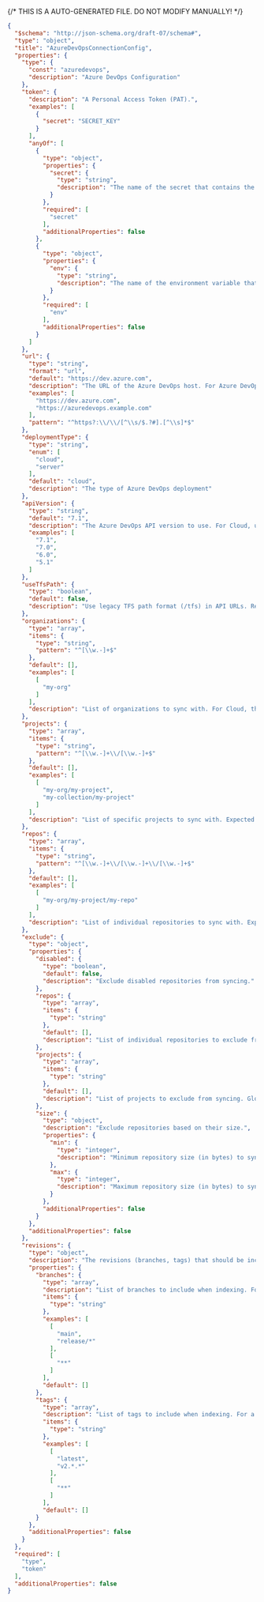 {/* THIS IS A AUTO-GENERATED FILE. DO NOT MODIFY MANUALLY! */}
```json
{
  "$schema": "http://json-schema.org/draft-07/schema#",
  "type": "object",
  "title": "AzureDevOpsConnectionConfig",
  "properties": {
    "type": {
      "const": "azuredevops",
      "description": "Azure DevOps Configuration"
    },
    "token": {
      "description": "A Personal Access Token (PAT).",
      "examples": [
        {
          "secret": "SECRET_KEY"
        }
      ],
      "anyOf": [
        {
          "type": "object",
          "properties": {
            "secret": {
              "type": "string",
              "description": "The name of the secret that contains the token."
            }
          },
          "required": [
            "secret"
          ],
          "additionalProperties": false
        },
        {
          "type": "object",
          "properties": {
            "env": {
              "type": "string",
              "description": "The name of the environment variable that contains the token. Only supported in declarative connection configs."
            }
          },
          "required": [
            "env"
          ],
          "additionalProperties": false
        }
      ]
    },
    "url": {
      "type": "string",
      "format": "url",
      "default": "https://dev.azure.com",
      "description": "The URL of the Azure DevOps host. For Azure DevOps Cloud, use https://dev.azure.com. For Azure DevOps Server, use your server URL.",
      "examples": [
        "https://dev.azure.com",
        "https://azuredevops.example.com"
      ],
      "pattern": "^https?:\\/\\/[^\\s/$.?#].[^\\s]*$"
    },
    "deploymentType": {
      "type": "string",
      "enum": [
        "cloud",
        "server"
      ],
      "default": "cloud",
      "description": "The type of Azure DevOps deployment"
    },
    "apiVersion": {
      "type": "string",
      "default": "7.1",
      "description": "The Azure DevOps API version to use. For Cloud, use 7.1 or later. For Server: 2022 uses 7.1, 2020 uses 6.0, 2019 uses 5.1.",
      "examples": [
        "7.1",
        "7.0",
        "6.0",
        "5.1"
      ]
    },
    "useTfsPath": {
      "type": "boolean",
      "default": false,
      "description": "Use legacy TFS path format (/tfs) in API URLs. Required for older TFS installations (TFS 2018 and earlier). When true, API URLs will include /tfs in the path (e.g., https://server/tfs/collection/_apis/...)."
    },
    "organizations": {
      "type": "array",
      "items": {
        "type": "string",
        "pattern": "^[\\w.-]+$"
      },
      "default": [],
      "examples": [
        [
          "my-org"
        ]
      ],
      "description": "List of organizations to sync with. For Cloud, this is the organization name. For Server, this is the collection name. All projects and repositories visible to the provided `token` will be synced, unless explicitly defined in the `exclude` property."
    },
    "projects": {
      "type": "array",
      "items": {
        "type": "string",
        "pattern": "^[\\w.-]+\\/[\\w.-]+$"
      },
      "default": [],
      "examples": [
        [
          "my-org/my-project",
          "my-collection/my-project"
        ]
      ],
      "description": "List of specific projects to sync with. Expected to be formatted as '{orgName}/{projectName}' for Cloud or '{collectionName}/{projectName}' for Server."
    },
    "repos": {
      "type": "array",
      "items": {
        "type": "string",
        "pattern": "^[\\w.-]+\\/[\\w.-]+\\/[\\w.-]+$"
      },
      "default": [],
      "examples": [
        [
          "my-org/my-project/my-repo"
        ]
      ],
      "description": "List of individual repositories to sync with. Expected to be formatted as '{orgName}/{projectName}/{repoName}'."
    },
    "exclude": {
      "type": "object",
      "properties": {
        "disabled": {
          "type": "boolean",
          "default": false,
          "description": "Exclude disabled repositories from syncing."
        },
        "repos": {
          "type": "array",
          "items": {
            "type": "string"
          },
          "default": [],
          "description": "List of individual repositories to exclude from syncing. Glob patterns are supported."
        },
        "projects": {
          "type": "array",
          "items": {
            "type": "string"
          },
          "default": [],
          "description": "List of projects to exclude from syncing. Glob patterns are supported."
        },
        "size": {
          "type": "object",
          "description": "Exclude repositories based on their size.",
          "properties": {
            "min": {
              "type": "integer",
              "description": "Minimum repository size (in bytes) to sync (inclusive). Repositories less than this size will be excluded from syncing."
            },
            "max": {
              "type": "integer",
              "description": "Maximum repository size (in bytes) to sync (inclusive). Repositories greater than this size will be excluded from syncing."
            }
          },
          "additionalProperties": false
        }
      },
      "additionalProperties": false
    },
    "revisions": {
      "type": "object",
      "description": "The revisions (branches, tags) that should be included when indexing. The default branch (HEAD) is always indexed. A maximum of 64 revisions can be indexed, with any additional revisions being ignored.",
      "properties": {
        "branches": {
          "type": "array",
          "description": "List of branches to include when indexing. For a given repo, only the branches that exist on the repo's remote *and* match at least one of the provided `branches` will be indexed. The default branch (HEAD) is always indexed. Glob patterns are supported. A maximum of 64 branches can be indexed, with any additional branches being ignored.",
          "items": {
            "type": "string"
          },
          "examples": [
            [
              "main",
              "release/*"
            ],
            [
              "**"
            ]
          ],
          "default": []
        },
        "tags": {
          "type": "array",
          "description": "List of tags to include when indexing. For a given repo, only the tags that exist on the repo's remote *and* match at least one of the provided `tags` will be indexed. Glob patterns are supported. A maximum of 64 tags can be indexed, with any additional tags being ignored.",
          "items": {
            "type": "string"
          },
          "examples": [
            [
              "latest",
              "v2.*.*"
            ],
            [
              "**"
            ]
          ],
          "default": []
        }
      },
      "additionalProperties": false
    }
  },
  "required": [
    "type",
    "token"
  ],
  "additionalProperties": false
}
```
